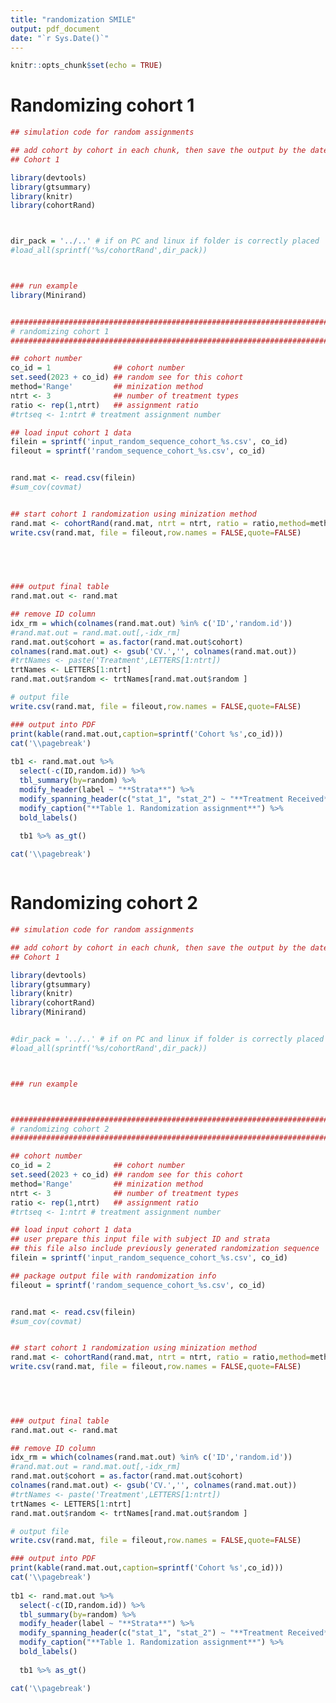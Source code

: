 ```yaml
---
title: "randomization SMILE"
output: pdf_document
date: "`r Sys.Date()`"
---
```


```r
knitr::opts_chunk$set(echo = TRUE)
```



# Randomizing cohort 1
```r
## simulation code for random assignments

## add cohort by cohort in each chunk, then save the output by the date
## Cohort 1

library(devtools)
library(gtsummary)
library(knitr)
library(cohortRand)



dir_pack = '../..' # if on PC and linux if folder is correctly placed
#load_all(sprintf('%s/cohortRand',dir_pack))



### run example
library(Minirand)


################################################################################
# randomizing cohort 1
################################################################################

## cohort number
co_id = 1              ## cohort number
set.seed(2023 + co_id) ## random see for this cohort
method='Range'         ## minization method
ntrt <- 3              ## number of treatment types
ratio <- rep(1,ntrt)   ## assignment ratio
#trtseq <- 1:ntrt # treatment assignment number

## load input cohort 1 data
filein = sprintf('input_random_sequence_cohort_%s.csv', co_id)
fileout = sprintf('random_sequence_cohort_%s.csv', co_id)


rand.mat <- read.csv(filein)
#sum_cov(covmat)


## start cohort 1 randomization using minization method
rand.mat <- cohortRand(rand.mat, ntrt = ntrt, ratio = ratio,method=method)
write.csv(rand.mat, file = fileout,row.names = FALSE,quote=FALSE)
  
  



### output final table
rand.mat.out <- rand.mat

## remove ID column
idx_rm = which(colnames(rand.mat.out) %in% c('ID','random.id'))
#rand.mat.out = rand.mat.out[,-idx_rm]
rand.mat.out$cohort = as.factor(rand.mat.out$cohort)
colnames(rand.mat.out) <- gsub('CV.','', colnames(rand.mat.out))
#trtNames <- paste('Treatment',LETTERS[1:ntrt])
trtNames <- LETTERS[1:ntrt]
rand.mat.out$random <- trtNames[rand.mat.out$random ]

# output file
write.csv(rand.mat, file = fileout,row.names = FALSE,quote=FALSE)

### output into PDF
print(kable(rand.mat.out,caption=sprintf('Cohort %s',co_id)))
cat('\\pagebreak')
  
tb1 <- rand.mat.out %>%
  select(-c(ID,random.id)) %>%
  tbl_summary(by=random) %>%
  modify_header(label ~ "**Strata**") %>%
  modify_spanning_header(c("stat_1", "stat_2") ~ "**Treatment Received**") %>%
  modify_caption("**Table 1. Randomization assignment**") %>%
  bold_labels()
  
  tb1 %>% as_gt()

cat('\\pagebreak')



```


# Randomizing cohort 2

```r
## simulation code for random assignments

## add cohort by cohort in each chunk, then save the output by the date
## Cohort 1

library(devtools)
library(gtsummary)
library(knitr)
library(cohortRand)
library(Minirand)


#dir_pack = '../..' # if on PC and linux if folder is correctly placed
#load_all(sprintf('%s/cohortRand',dir_pack))



### run example



################################################################################
# randomizing cohort 2
################################################################################

## cohort number
co_id = 2              ## cohort number
set.seed(2023 + co_id) ## random see for this cohort
method='Range'         ## minization method
ntrt <- 3              ## number of treatment types
ratio <- rep(1,ntrt)   ## assignment ratio
#trtseq <- 1:ntrt # treatment assignment number

## load input cohort 1 data
## user prepare this input file with subject ID and strata
## this file also include previously generated randomization sequence
filein = sprintf('input_random_sequence_cohort_%s.csv', co_id)

## package output file with randomization info
fileout = sprintf('random_sequence_cohort_%s.csv', co_id)


rand.mat <- read.csv(filein)
#sum_cov(covmat)


## start cohort 1 randomization using minization method
rand.mat <- cohortRand(rand.mat, ntrt = ntrt, ratio = ratio,method=method)
write.csv(rand.mat, file = fileout,row.names = FALSE,quote=FALSE)
  
  



### output final table
rand.mat.out <- rand.mat

## remove ID column
idx_rm = which(colnames(rand.mat.out) %in% c('ID','random.id'))
#rand.mat.out = rand.mat.out[,-idx_rm]
rand.mat.out$cohort = as.factor(rand.mat.out$cohort)
colnames(rand.mat.out) <- gsub('CV.','', colnames(rand.mat.out))
#trtNames <- paste('Treatment',LETTERS[1:ntrt])
trtNames <- LETTERS[1:ntrt]
rand.mat.out$random <- trtNames[rand.mat.out$random ]

# output file
write.csv(rand.mat, file = fileout,row.names = FALSE,quote=FALSE)

### output into PDF
print(kable(rand.mat.out,caption=sprintf('Cohort %s',co_id)))
cat('\\pagebreak')
  
tb1 <- rand.mat.out %>%
  select(-c(ID,random.id)) %>%
  tbl_summary(by=random) %>%
  modify_header(label ~ "**Strata**") %>%
  modify_spanning_header(c("stat_1", "stat_2") ~ "**Treatment Received**") %>%
  modify_caption("**Table 1. Randomization assignment**") %>%
  bold_labels()
  
  tb1 %>% as_gt()

cat('\\pagebreak')



```

